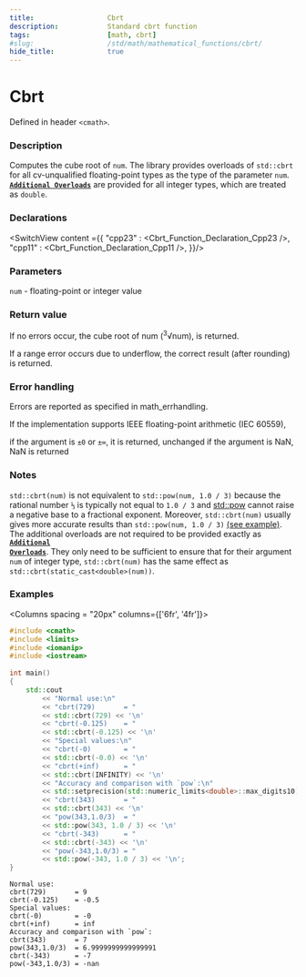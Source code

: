 ```yaml
---
title:                  Cbrt
description:            Standard cbrt function
tags:                   [math, cbrt]
#slug:                  /std/math/mathematical_functions/cbrt/
hide_title:             true
---
```




# Cbrt

Defined in header `<cmath>`.

### Description

Computes the cube root of `num`. The library provides overloads of `std::cbrt` for all cv-unqualified floating-point types as the type of the parameter `num`.
<a href='#declarations'><code><b>Additional Overloads</b></code></a> are provided for all integer types, which are treated as `double`.

### Declarations

<SwitchView content ={{
    "cpp23" : <Cbrt_Function_Declaration_Cpp23 />,
    "cpp11" : <Cbrt_Function_Declaration_Cpp11 />,
}}/>


### Parameters
 
`num` - floating-point or integer value

### Return value
If no errors occur, the cube root of num (<sup>3</sup>√num), is returned.

If a range error occurs due to underflow, the correct result (after rounding) is returned.

### Error handling

Errors are reported as specified in math_errhandling.

If the implementation supports IEEE floating-point arithmetic (IEC 60559),

if the argument is `±0` or `±∞`, it is returned, unchanged
if the argument is NaN, NaN is returned

### Notes

`std::cbrt(num)` is not equivalent to `std::pow(num, 1.0 / 3)` because the rational number `⅓`
 is typically not equal to `1.0 / 3` and [std::pow](/docs/std/math/mathematical_functions/pow/) cannot raise a negative base to a fractional exponent. Moreover,
  `std::cbrt(num)` usually gives more accurate results than `std::pow(num, 1.0 / 3)` [(see example)](#examples). <br/>
The additional overloads are not required to be provided exactly as <a href='#declarations'><code><b>Additional Overloads</b></code></a>. 
They only need to be sufficient to ensure that for their argument `num` of integer type, 
`std::cbrt(num)` has the same effect as `std::cbrt(static_cast<double>(num))`.

### Examples



<Columns spacing = "20px" columns={['6fr', '4fr']}>
<div>

```cpp
#include <cmath>
#include <limits>
#include <iomanip>
#include <iostream>
 
int main()
{
    std::cout
        << "Normal use:\n"
        << "cbrt(729)       = " 
        << std::cbrt(729) << '\n'
        << "cbrt(-0.125)    = " 
        << std::cbrt(-0.125) << '\n'
        << "Special values:\n"
        << "cbrt(-0)        = " 
        << std::cbrt(-0.0) << '\n'
        << "cbrt(+inf)      = " 
        << std::cbrt(INFINITY) << '\n'
        << "Accuracy and comparison with `pow`:\n"
        << std::setprecision(std::numeric_limits<double>::max_digits10)
        << "cbrt(343)       = " 
        << std::cbrt(343) << '\n'
        << "pow(343,1.0/3)  = " 
        << std::pow(343, 1.0 / 3) << '\n'
        << "cbrt(-343)      = " 
        << std::cbrt(-343) << '\n'
        << "pow(-343,1.0/3) = " 
        << std::pow(-343, 1.0 / 3) << '\n';
}

```

</div>

<div>

```plaintext title="Possible Result"
Normal use:
cbrt(729)       = 9
cbrt(-0.125)    = -0.5
Special values:
cbrt(-0)        = -0
cbrt(+inf)      = inf
Accuracy and comparison with `pow`:
cbrt(343)       = 7
pow(343,1.0/3)  = 6.9999999999999991
cbrt(-343)      = -7
pow(-343,1.0/3) = -nan
```

</div>
</Columns>

